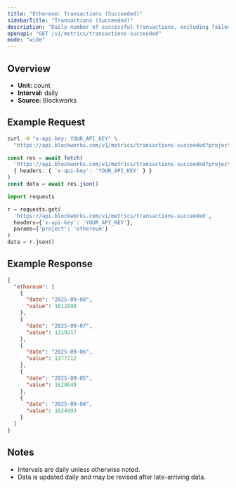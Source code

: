 ```yaml
---
title: "Ethereum: Transactions (Succeeded)"
sidebarTitle: "Transactions (Succeeded)"
description: "Daily number of successful transactions, excluding failed transactions."
openapi: "GET /v1/metrics/transactions-succeeded"
mode: "wide"
---
```


## Overview

- **Unit:** count
- **Interval:** daily
- **Source:** Blockworks

## Example Request

<CodeGroup>

```bash cURL
curl -H "x-api-key: YOUR_API_KEY" \
  "https://api.blockworks.com/v1/metrics/transactions-succeeded?project=ethereum"
```

```typescript TypeScript
const res = await fetch(
  'https://api.blockworks.com/v1/metrics/transactions-succeeded?project=ethereum',
  { headers: { 'x-api-key': 'YOUR_API_KEY' } }
)
const data = await res.json()
```

```python Python
import requests

r = requests.get(
  'https://api.blockworks.com/v1/metrics/transactions-succeeded',
  headers={'x-api-key': 'YOUR_API_KEY'},
  params={'project': 'ethereum'}
)
data = r.json()
```

</CodeGroup>

## Example Response

```json
{
  "ethereum": [
    {
      "date": "2025-09-08",
      "value": 1612898
    },
    {
      "date": "2025-09-07",
      "value": 1319217
    },
    {
      "date": "2025-09-06",
      "value": 1377712
    },
    {
      "date": "2025-09-05",
      "value": 1620649
    },
    {
      "date": "2025-09-04",
      "value": 1624993
    }
  ]
}
```

## Notes
- Intervals are daily unless otherwise noted.
- Data is updated daily and may be revised after late-arriving data.